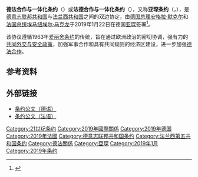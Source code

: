 {{Distinguish|亚琛和约}}
{{Infobox Treaty
| name                = 德法合作与一体化条约
| long_name           = {{lang-de|Vertrag zwischen der Bundesrepublik Deutschland und der Französischen Republik über die deutsch-französische Zusammenarbeit und Integration|link=no}}<br>{{lang-fr|Traité entre la République française et la République fédérale d’Allemagne sur la coopération et l’intégration franco-allemandes|link=no}}).
| type                =
| image               = Aachen, Rathaus -- 2016 -- 2772.jpg
| image_width         = 250px
| caption             = 
| date_drafted        = 
| date_signed         = 2019年1月22日
| location_signed     = 
| date_sealed         = 
| date_effective      = 
| condition_effective = 
| date_expiration     =
| signatories         = {{flagcountry|France}}<br>{{flag|Germany}}
| parties             = 2
| depositor           = 
| language            = 
| languages           = 
| website             = 
| wikisource          = 
}}
'''德法合作与一体化条约'''（{{lang-de|Vertrag über die deutsch-französische Zusammenarbeit und Integration}}）或'''法德合作与一体化条约'''（{{lang-fr|Traité sur la coopération et l'intégration franco-allemandes}}），又称'''亚琛条约'''（{{lang-de|Vertrag von Aachen}}，{{lang-fr|Traité d'Aix-la-Chapelle}}），是[[德意志联邦共和国|德意志联邦共和国]]与[[法兰西共和国|法兰西共和国]]之间的双边协定，由[[德国总理|德国总理]][[安格拉·默克尔|安格拉·默克尔]]和[[法国总统|法国总统]][[埃马纽埃尔·马克龙|埃马纽埃尔·马克龙]]于2019年1月22日在德国[[亚琛|亚琛]]签署<ref>{{Cite news|url=http://www.spiegel.de/politik/ausland/angela-merkel-und-emmanuel-macron-besiegeln-freundschaftspakt-a-1249276.html|title=Vertrag von Aachen: Merkel und Macron besiegeln Freundschaftspakt|date=2019-01-22|language=de|accessdate=2019-01-22|archive-date=2019-01-22|archive-url=https://web.archive.org/web/20190122130133/http://www.spiegel.de/politik/ausland/angela-merkel-und-emmanuel-macron-besiegeln-freundschaftspakt-a-1249276.html|dead-url=no}}</ref>。

该协议遵循1963年[[爱丽舍条约|爱丽舍条约]]的传统，旨在通过欧洲政治的密切协调，强有力的[[共同外交与安全政策|共同外交与安全政策]]，加强军事合作和具有共同规则的经济区建设，进一步加强[[法德關係|德法合作]]。 

== 参考资料 ==
<references />

== 外部链接 ==
* [https://www.bundesregierung.de/blueprint/servlet/resource/blob/997532/1570126/fe6f6dd0ab3f06740e9c693849b72077/2019-01-19-vertrag-von-aachen-data.pdf?download=1 条约公文（德语）]{{Wayback|url=https://www.bundesregierung.de/blueprint/servlet/resource/blob/997532/1570126/fe6f6dd0ab3f06740e9c693849b72077/2019-01-19-vertrag-von-aachen-data.pdf?download=1 |date=20190131031545 }}
* [https://cn.ambafrance.org/IMG/pdf/traite.aix-la-chapelle.22.01.2019.pdf 条约公文（法语）]{{Wayback|url=https://cn.ambafrance.org/IMG/pdf/traite.aix-la-chapelle.22.01.2019.pdf |date=20190123010251 }}

{{authority control}}
[[Category:21世纪条约|Category:21世纪条约]]
[[Category:2019年國際關係|Category:2019年國際關係]]
[[Category:2019年德国|Category:2019年德国]]
[[Category:2019年法國|Category:2019年法國]]
[[Category:德意志联邦共和国条约|Category:德意志联邦共和国条约]]
[[Category:法兰西第五共和国条约|Category:法兰西第五共和国条约]]
[[Category:德法關係|Category:德法關係]]
[[Category:亞琛|Category:亞琛]]
[[Category:2019年1月|Category:2019年1月]]
[[Category:2019年条约|Category:2019年条约]]